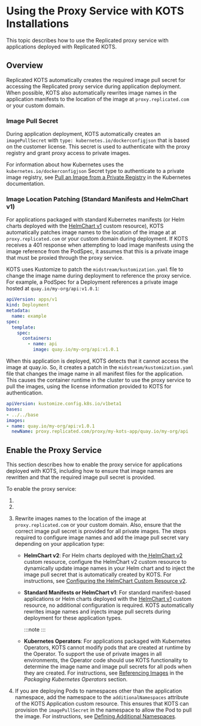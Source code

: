 
# Using the Proxy Service with KOTS Installations

This topic describes how to use the Replicated proxy service with applications deployed with Replicated KOTS.

## Overview

Replicated KOTS automatically creates the required image pull secret for accessing the Replicated proxy service during application deployment. When possible, KOTS also automatically rewrites image names in the application manifests to the location of the image at `proxy.replicated.com` or your custom domain.  

### Image Pull Secret

During application deployment, KOTS automatically creates an `imagePullSecret` with `type: kubernetes.io/dockerconfigjson` that is based on the customer license. This secret is used to authenticate with the proxy registry and grant proxy access to private images.

For information about how Kubernetes uses the `kubernetes.io/dockerconfigjson` Secret type to authenticate to a private image registry, see [Pull an Image from a Private Registry](https://kubernetes.io/docs/tasks/configure-pod-container/pull-image-private-registry/) in the Kubernetes documentation.

### Image Location Patching (Standard Manifests and HelmChart v1)

For applications packaged with standard Kubernetes manifests (or Helm charts deployed with the [HelmChart v1](/reference/custom-resource-helmchart) custom resource), KOTS automatically patches image names to the location of the image at at `proxy.replicated.com` or your custom domain during deployment. If KOTS receives a 401 response when attempting to load image manifests using the image reference from the PodSpec, it assumes that this is a private image that must be proxied through the proxy service.

KOTS uses Kustomize to patch the `midstream/kustomization.yaml` file to change the image name during deployment to reference the proxy service. For example, a PodSpec for a Deployment references a private image hosted at `quay.io/my-org/api:v1.0.1`:

```yaml
apiVersion: apps/v1
kind: Deployment
metadata:
  name: example
spec:
  template:
    spec:
      containers:
        - name: api
          image: quay.io/my-org/api:v1.0.1
```

When this application is deployed, KOTS detects that it cannot access
the image at quay.io. So, it creates a patch in the `midstream/kustomization.yaml`
file that changes the image name in all manifest files for the application. This causes the container runtime in the cluster to use the proxy service to pull the images, using the license information provided to KOTS for authentication.

```yaml
apiVersion: kustomize.config.k8s.io/v1beta1
bases:
- ../../base
images:
- name: quay.io/my-org/api:v1.0.1
  newName: proxy.replicated.com/proxy/my-kots-app/quay.io/my-org/api
```

## Enable the Proxy Service

This section describes how to enable the proxy service for applications deployed with KOTS, including how to ensure that image names are rewritten and that the required image pull secret is provided.

To enable the proxy service:

1. <StepCreds/>

1. <StepCustomDomain/>

1. Rewrite images names to the location of the image at `proxy.replicated.com` or your custom domain. Also, ensure that the correct image pull secret is provided for all private images. The steps required to configure image names and add the image pull secret vary depending on your application type:

    * **HelmChart v2**: For Helm charts deployed with the[ HelmChart v2](/reference/custom-resource-helmchart-v2) custom resource, configure the HelmChart v2 custom resource to dynamically update image names in your Helm chart and to inject the image pull secret that is automatically created by KOTS. For instructions, see [Configuring the HelmChart Custom Resource v2](/vendor/helm-native-v2-using).

    * **Standard Manifests or HelmChart v1**: For standard manifest-based applications or Helm charts deployed with the [HelmChart v1](/reference/custom-resource-helmchart) custom resource, no additional configuration is required. KOTS automatically rewrites image names and injects image pull secrets during deployment for these application types.

        :::note
        <Deprecated/>
        :::

    * **Kubernetes Operators**: For applications packaged with Kubernetes Operators, KOTS cannot modify pods that are created at runtime by the Operator. To support the use of private images in all environments, the Operator code should use KOTS functionality to determine the image name and image pull secrets for all pods when they are created. For instructions, see [Referencing Images](/vendor/operator-referencing-images) in the _Packaging Kubernetes Operators_ section.

1. If you are deploying Pods to namespaces other than the application namespace, add the namespace to the `additionalNamespaces` attribute of the KOTS Application custom resource. This ensures that KOTS can provision the `imagePullSecret` in the namespace to allow the Pod to pull the image. For instructions, see [Defining Additional Namespaces](operator-defining-additional-namespaces).